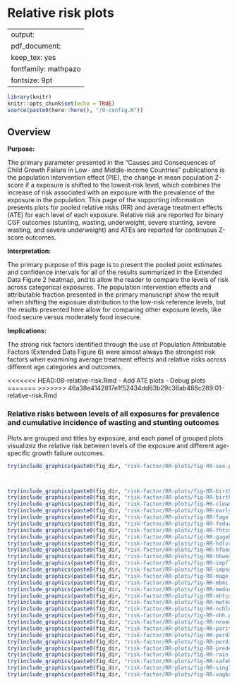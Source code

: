 # Relative risk plots {#RR}

---
output:
  pdf_document:
    keep_tex: yes
fontfamily: mathpazo
fontsize: 9pt
---

\raggedright


```r
library(knitr)
knitr::opts_chunk$set(echo = TRUE)
source(paste0(here::here(), "/0-config.R"))
```


## Overview

__Purpose: __

The primary parameter presented in the “Causes and Consequences of Child Growth Failure in Low- and Middle-income Countries” publications is the population intervention effect (PIE), the change in mean population Z-score if a exposure is shifted to the lowest-risk level, which combines the increase of risk associated with an exposure with the prevalence of the exposure in the population. This page of the supporting information presents plots for pooled relative risks (RR) and average treatment effects (ATE) for each level of each exposure. Relative risk are reported for binary CGF outcomes (stunting, wasting, underweight, severe stunting, severe wasting, and severe underweight) and ATEs are reported for continuous Z-score outcomes.

__Interpretation: __

The primary purpose of this page is to present the pooled point estimates and confidence intervals for all of the results summarized in the Extended Data Figure 2 heatmap, and to allow the reader to compare the levels of risk across categorical exposures. The population intervention effects and attributable fraction presented in the primary manuscript show the result when shifting the exposure distribution to the low-risk reference levels, but the results presented here allow for comparing other exposure levels, like food secure versus moderately food insecure.

__Implications: __

The strong risk factors identified through the use of Population Attributable Factors (Extended Data Figure 6) were almost always the strongest risk factors when examining average treatment effects and relative risks across different age categories and outcomes.

<<<<<<< HEAD:08-relative-risk.Rmd
- Add ATE plots
- Debug plots
=======
>>>>>>> 46a38e4142817e1f52434dd63b29c36ab486c289:01-relative-risk.Rmd


### Relative risks between levels of all exposures for prevalence and cumulative incidence of wasting and stunting outcomes

Plots are grouped and titles by exposure, and each panel of grouped plots visualizez the relative risk between levels of the exposure and different age-specific growth failure outcomes. 

```r
try(include_graphics(paste0(fig_dir, "risk-factor/RR-plots/fig-RR-sex.png")))



try(include_graphics(paste0(fig_dir, "risk-factor/RR-plots/fig-RR-birthlen.png")))
try(include_graphics(paste0(fig_dir, "risk-factor/RR-plots/fig-RR-birthwt.png")))
try(include_graphics(paste0(fig_dir, "risk-factor/RR-plots/fig-RR-cleanck.png")))
try(include_graphics(paste0(fig_dir, "risk-factor/RR-plots/fig-RR-earlybf.png")))
try(include_graphics(paste0(fig_dir, "risk-factor/RR-plots/fig-RR-fage.png")))
try(include_graphics(paste0(fig_dir, "risk-factor/RR-plots/fig-RR-feducyrs.png")))
try(include_graphics(paste0(fig_dir, "risk-factor/RR-plots/fig-RR-fhtcm.png")))
try(include_graphics(paste0(fig_dir, "risk-factor/RR-plots/fig-RR-gagebrth.png")))
try(include_graphics(paste0(fig_dir, "risk-factor/RR-plots/fig-RR-hdlvry.png")))
try(include_graphics(paste0(fig_dir, "risk-factor/RR-plots/fig-RR-hfoodsec.png")))
try(include_graphics(paste0(fig_dir, "risk-factor/RR-plots/fig-RR-hhwealth_quart.png")))
try(include_graphics(paste0(fig_dir, "risk-factor/RR-plots/fig-RR-impfloor.png")))
try(include_graphics(paste0(fig_dir, "risk-factor/RR-plots/fig-RR-impsan.png")))
try(include_graphics(paste0(fig_dir, "risk-factor/RR-plots/fig-RR-mage.png")))
try(include_graphics(paste0(fig_dir, "risk-factor/RR-plots/fig-RR-mbmi.png")))
try(include_graphics(paste0(fig_dir, "risk-factor/RR-plots/fig-RR-meducyrs.png")))
try(include_graphics(paste0(fig_dir, "risk-factor/RR-plots/fig-RR-mhtcm.png")))
try(include_graphics(paste0(fig_dir, "risk-factor/RR-plots/fig-RR-mwtkg.png")))
try(include_graphics(paste0(fig_dir, "risk-factor/RR-plots/fig-RR-nchldlt5.png")))
try(include_graphics(paste0(fig_dir, "risk-factor/RR-plots/fig-RR-nhh.png")))
try(include_graphics(paste0(fig_dir, "risk-factor/RR-plots/fig-RR-nrooms.png")))
try(include_graphics(paste0(fig_dir, "risk-factor/RR-plots/fig-RR-parity.png")))
try(include_graphics(paste0(fig_dir, "risk-factor/RR-plots/fig-RR-perdiar6.png")))
try(include_graphics(paste0(fig_dir, "risk-factor/RR-plots/fig-RR-perdiar24.png")))
try(include_graphics(paste0(fig_dir, "risk-factor/RR-plots/fig-RR-predexfd6.png")))
try(include_graphics(paste0(fig_dir, "risk-factor/RR-plots/fig-RR-rain_quartile.png")))
try(include_graphics(paste0(fig_dir, "risk-factor/RR-plots/fig-RR-safeh20.png")))
try(include_graphics(paste0(fig_dir, "risk-factor/RR-plots/fig-RR-single.png")))
try(include_graphics(paste0(fig_dir, "risk-factor/RR-plots/fig-RR-vagbrth.png")))
```
